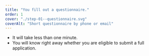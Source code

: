 ```yaml
---
title: "You fill out a questionnaire."
order: 1
cover: "./step-01--questionnaire.svg"
coverAlt: "Short questionnaire by phone or email"
---
```


* It will take less than one minute.
* You will know right away whether you are eligible to submit a full application.